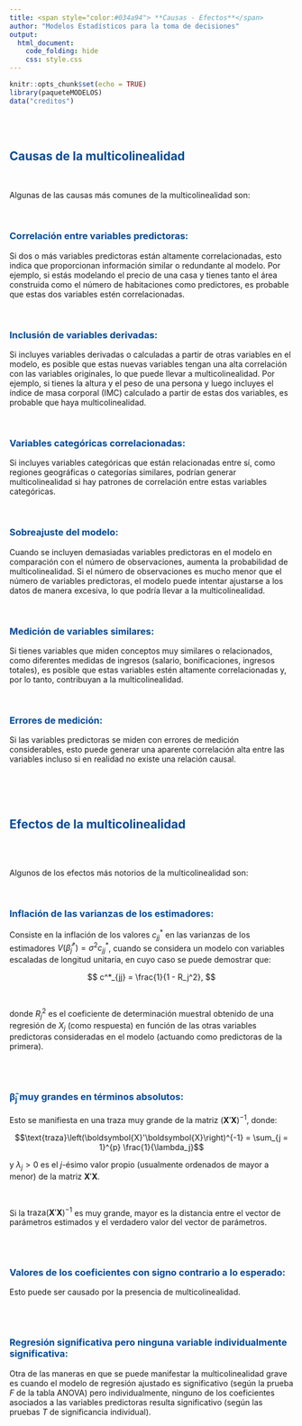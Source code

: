 ---
title: <span style="color:#034a94"> **Causas - Efectos**</span>
author: "Modelos Estadísticos para la toma de decisiones"
output:
  html_document:
    code_folding: hide
    css: style.css
---

```{r setup, include=FALSE}
knitr::opts_chunk$set(echo = TRUE)
library(paqueteMODELOS)
data("creditos")

```

</br></br>


## <span style="color:#034a94">**Causas de la multicolinealidad**</span>

</br>

Algunas de las causas más comunes de la multicolinealidad son:

</br>

### <span style="color:#034a94">**Correlación entre variables predictoras:** 

Si dos o más variables predictoras están altamente correlacionadas, esto indica que proporcionan información similar o redundante al modelo. Por ejemplo, si estás modelando el precio de una casa y tienes tanto el área construida como el número de habitaciones como predictores, es probable que estas dos variables estén correlacionadas.

</br>

### <span style="color:#034a94">**Inclusión de variables derivadas:** 

Si incluyes variables derivadas o calculadas a partir de otras variables en el modelo, es posible que estas nuevas variables tengan una alta correlación con las variables originales, lo que puede llevar a multicolinealidad. Por ejemplo, si tienes la altura y el peso de una persona y luego incluyes el índice de masa corporal (IMC) calculado a partir de estas dos variables, es probable que haya multicolinealidad.

</br>

### <span style="color:#034a94">**Variables categóricas correlacionadas:** 

Si incluyes variables categóricas que están relacionadas entre sí, como regiones geográficas o categorías similares, podrían generar multicolinealidad si hay patrones de correlación entre estas variables categóricas.

</br>

### <span style="color:#034a94">**Sobreajuste del modelo:** 

Cuando se incluyen demasiadas variables predictoras en el modelo en comparación con el número de observaciones, aumenta la probabilidad de multicolinealidad. Si el número de observaciones es mucho menor que el número de variables predictoras, el modelo puede intentar ajustarse a los datos de manera excesiva, lo que podría llevar a la multicolinealidad.

</br>

### <span style="color:#034a94"> **Medición de variables similares:** 

Si tienes variables que miden conceptos muy similares o relacionados, como diferentes medidas de ingresos (salario, bonificaciones, ingresos totales), es posible que estas variables estén altamente correlacionadas y, por lo tanto, contribuyan a la multicolinealidad.

</br>

### <span style="color:#034a94">**Errores de medición:** 

Si las variables predictoras se miden con errores de medición considerables, esto puede generar una aparente correlación alta entre las variables incluso si en realidad no existe una relación causal.




<!-- Muestras recogidas en un rango reducido de valores. -->

<!-- ```{r, echo = F, fig.align = 'center', fig.height = 6, fig.width = 6, out.width = '50%'} -->
<!-- #data3.1 <- read_excel("data-ex-3-1.xls")[, -1] -->
<!-- #pairs(data3.1, lower.panel = myPanel.cor, diag.panel = myPanel.box, #upper.panel = panel.smooth, labels = names(data3.1)) -->
<!-- ``` -->

<!--  <!-- **Datos de tiempos de entrega** (*Fuente: Montgomery et al. (2002)*) --> 

<!-- </br> -->


<!-- ###  <span style="color:#034a94">**Restricciones en el modelo o en la población.**</span>  -->

<!-- <!-- <center> --> 
<!-- <!-- ```{r, echo=FALSE, out.width="60%", fig.align = "center"} --> 
<!-- <!-- knitr::include_graphics("img/diagrama1.png") --> 
<!-- <!-- ``` --> 
<!-- <!-- Fuente: Datos de consumo de electricidad - Montgomery et al. (2002) -->
<!-- <!-- </center> --> 

<!-- </br> -->


<!-- ### <span style="color:#034a94">**Especificación del modelo.**</span>  -->

<!-- Por ejemplo, al agregar términos polinomiales a un modelo cuando el rango de la predictora es pequeño. -->

<!-- </br> -->

<!-- ### <span style="color:#034a94">**Un modelo sobredefinido.**</span>  -->

<!-- Por ejemplo, en investigación médica donde para algunos pocos pacientes se toma una gran cantidad de predictoras. Es decir que posee más variables que observaciones. -->


</br></br></br>

## <span style="color:#034a94">**Efectos de la multicolinealidad**</span>

</br></br>

Algunos de los efectos más notorios de la multicolinealidad son:

</br>

### <span style="color:#034a94">**Inflación de las varianzas de los estimadores:**</span> 

Consiste en la inflación de los valores $c^*_{jj}$ en las varianzas de los estimadores $V(\widehat\beta_j^*) = \sigma^2 c^*_{jj}$, cuando se considera un modelo con variables escaladas de longitud unitaria, en cuyo caso se puede demostrar que:

$$
c^*_{jj} = \frac{1}{1 - R_j^2},
$$

</br>

donde $R_j^2$ es el coeficiente de determinación muestral obtenido de una regresión de $X_j$ (como respuesta) en función de las otras variables predictoras consideradas en el modelo (actuando como predictoras de la primera).

</br></br>

### <span style="color:#034a94">**$\boldsymbol{\widehat{\beta}_j}$ muy grandes en términos absolutos:**</span> 

Esto se manifiesta en una traza muy grande de la matriz $\left(\boldsymbol{X}'\boldsymbol{X}\right)^{-1}$, donde: 

$$\text{traza}\left(\boldsymbol{X}'\boldsymbol{X}\right)^{-1} = \sum_{j = 1}^{p} \frac{1}{\lambda_j}$$  

y  $\lambda_j > 0$ es el $j$-ésimo valor propio (usualmente ordenados de mayor a menor) de la matriz $\boldsymbol{X}'\boldsymbol{X}$.

</br>

Si la $\text{traza}\left(\boldsymbol{X}'\boldsymbol{X}\right)^{-1}$ es muy grande, mayor es la distancia entre el vector de parámetros estimados y el verdadero valor del vector de parámetros.

</br></br>

### <span style="color:#034a94">**Valores de los coeficientes con signo contrario a lo esperado:**</span> 

Esto puede ser causado por la presencia de multicolinealidad.


</br></br>

### <span style="color:#034a94">**Regresión significativa pero ninguna variable individualmente significativa:**</span> 

Otra de las maneras en que se puede manifestar la multicolinealidad grave es cuando el modelo de regresión ajustado es significativo (según la prueba $F$ de la tabla ANOVA) pero individualmente, ninguno de los coeficientes asociados a las variables predictoras resulta significativo (según las pruebas $T$ de significancia individual).


</br></br>
